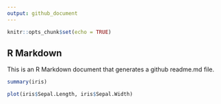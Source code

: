 ```yaml
---
output: github_document
---
```


```r
knitr::opts_chunk$set(echo = TRUE)
```

## R Markdown

This is an R Markdown document that generates a github readme.md file.

```r
summary(iris)

plot(iris$Sepal.Length, iris$Sepal.Width)
```
